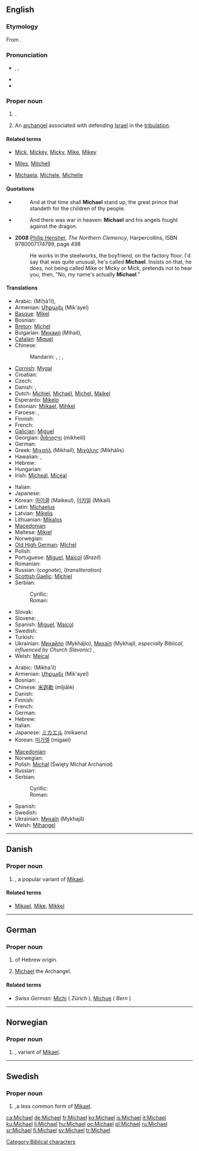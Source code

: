 {{also|Michaël}}
==English==

{{rank|America|servant|doctor|995|Michael|fee|excellent|Peter}}

===Etymology===
From {{etyl|he}} {{term|sc=Hebr|מיכאל|tr=mikhael||who is like God?|lang=he}}.

===Pronunciation===
* {{enPR|mī'kəl}}, {{IPA|/ˈmaɪkəl/}}, {{SAMPA|/"maIk@l/}}
* {{audio|en-us-Michael.ogg|Audio (US)}}
* {{rhymes|aɪkəl}}

===Proper noun===
{{en-proper noun}}

# {{given name|male|from=Hebrew|}}.
# {{context|Judaism|Christianity}} An [[archangel]] associated with defending [[Israel]] in the [[tribulation]].

====Related terms====
* {{i-c|pet forms}} [[Mick]], [[Mickey]], [[Micky]], [[Mike]], [[Mikey]]
* {{i-c|variants}} [[Miles]], [[Mitchell]]
* {{i-c|feminine forms}} [[Michaela]], [[Michele]], [[Michelle]]

====Quotations====
* {{RQ:Authorized Version|Daniel|12|1}}
*: And at that time shall '''Michael''' stand up, the great prince that standeth for the children of thy people.
* {{RQ:Authorized Version|Revelation|12|7}}
*: And there was war in heaven: '''Michael''' and his angels fought against the dragon.
* '''2008''' [[w:Philip Hensher|Philip Hensher]], ''The Northern Clemency'', Harpercollins, ISBN 9780007174799, page 498
*: He works in the steelworks, the boyfriend, on the factory floor. I'd say that was quite unusual, he's called '''Michael'''. Insists on that, he does, not being called Mike or Micky or Mick, pretends not to hear you, then, "No, my name's actually '''Michael'''."

====Translations====
{{trans-top|male given name}}
* Arabic: {{Arab|[[ميخائيل]]}} (Mīḫāʼīl),  {{t|ar|مايكل|m|tr=Maaykl|sc=Arab}}
* Armenian: [[Միքայել]] (Mik'ayel)
* [[Basque]]: [[Mikel]]
* Bosnian: {{t-|bs|Mihajlo|m}}
* [[Breton]]: [[Michel]]
* Bulgarian: [[Михаил]] (Mihail),  {{qualifier|transliteration}} {{t|bg|Майкъл|m|tr=Majkăl|sc=Cyrl}}
* [[Catalan]]: [[Miquel]]
* Chinese:
*: Mandarin: {{t-|cmn|麥可|sc=Hani|xs=Mandarin}},  {{t-|cmn|麥可|tr=Màikě|sc=Hani|xs=Mandarin}};  {{t|cmn|邁克爾|sc=Hani|xs=Mandarin}},  {{t|cmn|迈克尔|tr=Màikè'ěr|sc=Hani|xs=Mandarin}}
* [[Cornish]]: [[Mygal]]
* Croatian: {{t|hr|Mihovil|m}}
* Czech: {{t-|cs|Michal}}
* Danish: {{t-|da|Michael}}, {{t-|da|Mikael}}
* Dutch: [[Michiel]], [[Michaël]], [[Michel]], [[Maikel]]
* Esperanto: [[Mikelo]]
* Estonian: [[Miikael]], [[Mihkel]]
* Faroese: {{t-|fo|Mikkjal|xs=Faroese}}, {{t-|fo|Mikal|xs=Faroese}}
* Finnish: {{t+|fi|Mikko}}
* French: {{t+|fr|Michel}}
* [[Galician]]: [[Miguel#Galician|Miguel]]
* Georgian: [[მიხეილი]] (mikheili)
* German: {{t+|de|Michael}}
* Greek: [[Μιχαήλ]] (Mikhaíl), [[Μιχάλης]] (Mikhális)
* Hawaiian: {{tø|haw|Mikaʻele|xs=Hawaiian}}, {{tø|haw|Mikala|xs=Hawaiian}}
* Hebrew: {{t-|he|מיכאל|tr=Mikha'el|sc=Hebr}}
* Hungarian: {{t+|hu|Mihály}}
* Irish: [[Mícheál]], [[Mícéal]]<!-- these belong in the main Irish article: diminutive:[[Maidhc]]-->
{{trans-mid}}
* Italian: {{t+|it|Michele}}
* Japanese: {{t-|ja|マイケル|tr=Maikeru|sc=Jpan}}
* Korean: [[마이클]] (Maikeul), [[미카일]] (Mikail)
* Latin: [[Michaelus]]
* Latvian: [[Miķelis]]
* Lithuanian: [[Mikalos]]
* [[Macedonian]]: {{t|mk|Михаил|tr=Míhail|sc=Cyrl|xs=Macedonian}}
* Maltese: [[Mikiel]]
* Norwegian: {{t+|no|Mikael}}
* [[Old High German]]: [[Michel]]
* Polish: {{t+|pl|Michał}}
* Portuguese: [[Miguel]], [[Maicol]] (''Brazil'')
* Romanian: {{t-|ro|Mihai}}
* Russian: {{t+|ru|Михаил|m|tr=Mixaíl|sc=Cyrl}} (''cognate''),<!--put the following in the main Russian article: diminutive: [[Миша]] (Mísha)--> {{t+|ru|Майкл|m|tr=Majkl|sc=Cyrl}} (''transliteration'')
* [[Scottish Gaelic]]: [[Michiel]]
* Serbian:
*: Cyrillic: {{t-|sr|Михајло|m|sc=Cyrl}}
*: Roman: {{t-|sr|Mihajlo|m}}
* Slovak: {{t-|sk|Michal}}
* Slovene: {{t+|sl|Mihael}}, {{t+|sl|Miha}}
* Spanish: [[Miguel]],`[[Maicol]]
* Swedish: {{t+|sv|Mikael}}
* Turkish: {{t+|tr|Mikail}}
* Ukrainian: [[Михайло]] (Mykhájlo), [[Mихаїл]] (Mykhajíl, ''especially Biblical, influenced by Church Slavonic'')<!--put the following in the main Ukrainian article: diminutive: [[Михась]] (Мykhás’), [[Михайлик]] (Mykhájlyk), [[Михасик]] (Mykhásyk), Михасько (Mykhás’ko), Місько (Mís’ko), Місьо (Mís’o)-->,  {{t|uk|Майкл|m|tr=Majkl|sc=Cyrl|xs=Ukrainian}}
* Welsh: [[Meical]]
{{trans-bottom}}

{{trans-top|archangel}}
* Arabic: {{Arab|[[ميخائيل]]}} (Mikha’il)
* Armenian: [[Միքայել]] (Mik'ayel)
* Bosnian: {{t-|bs|Mihajlo|m}}, {{t-|bs|Mikail|m}}
* Chinese: [[米迦勒]] (mǐjiālè)
* Danish: {{t-|da|Mikael}}
* Finnish: {{t+|fi|Mikael}}
* French: {{t+|fr|Michel}}
* German: {{t+|de|Michael}}
* Hebrew: {{t-|he|מיכאל|sc=Hebr}}
* Italian: {{t+|it|Michele}}
* Japanese: [[ミカエル]] (mikaeru)
* Korean: [[미가엘]] (migael)
{{trans-mid}}
* [[Macedonian]]: {{t|mk|Михаил|tr=Míhail|sc=Cyrl|xs=Macedonian}}
* Norwegian: {{t+|no|Mikael}}
* Polish: [[Michał]] (Święty Michał Archanioł)
* Russian: {{t+|ru|Михаил|tr=Mixaíl|sc=Cyrl}}
* Serbian:
*: Cyrillic: {{t-|sr|Михајло|m|sc=Cyrl}}
*: Roman: {{t-|sr|Mihajlo|m}}
* Spanish: {{t-|es|Miguel}}
* Swedish: {{t+|sv|Mikael}}
* Ukrainian: [[Mихаїл]] (Mykhajíl)
* Welsh: [[Mihangel]]
{{trans-bottom}}

[[Category:Biblical characters]]

----

==Danish==

===Proper noun===
{{infl|da|proper noun}}

# {{given name|male|lang=da}}, a popular variant of [[Mikael]].

====Related terms====
* [[Mikael]], [[Mike]], [[Mikkel]]

----

==German==

===Proper noun===
{{infl|de|proper noun}}

# {{given name|male|lang=de}} of Hebrew origin.
# {{biblical character|lang=de}} [[#English|Michael]] the Archangel.

====Related terms====
* ''Swiss German:'' [[Michi]] ( ''Zürich'' ), [[Michue]] ( ''Bern'' )

----

==Norwegian==

===Proper noun===
{{infl|no|proper noun}}

# {{given name|male|lang=no}}, variant of [[Mikael]].

----

==Swedish==

===Proper noun===
{{infl|sv|proper noun}}

# {{given name|male|lang=sv}},a less common  form of [[Mikael]].

[[ca:Michael]]
[[de:Michael]]
[[fr:Michael]]
[[ko:Michael]]
[[is:Michael]]
[[it:Michael]]
[[ku:Michael]]
[[li:Michael]]
[[hu:Michael]]
[[oc:Michael]]
[[pl:Michael]]
[[ru:Michael]]
[[sr:Michael]]
[[fi:Michael]]
[[sv:Michael]]
[[tr:Michael]]